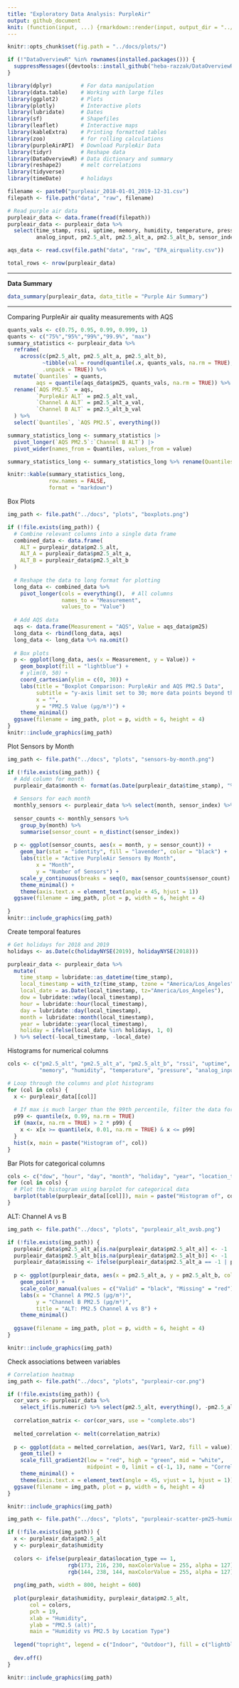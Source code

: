 ```yaml
---
title: "Exploratory Data Analysis: PurpleAir"
output: github_document
knit: (function(input, ...) {rmarkdown::render(input, output_dir = "../docs", )})
---
```


```r
knitr::opts_chunk$set(fig.path = "../docs/plots/")
```

```r
if (!"DataOverviewR" %in% rownames(installed.packages())) {
  suppressMessages({devtools::install_github("heba-razzak/DataOverviewR")})
}
```

```r
library(dplyr)         # For data manipulation
library(data.table)    # Working with large files
library(ggplot2)       # Plots
library(plotly)        # Interactive plots
library(lubridate)     # Dates
library(sf)            # Shapefiles
library(leaflet)       # Interactive maps
library(kableExtra)    # Printing formatted tables
library(zoo)           # for rolling calculations
library(purpleAirAPI)  # Download PurpleAir Data
library(tidyr)         # Reshape data
library(DataOverviewR) # Data dictionary and summary
library(reshape2)      # melt correlations
library(tidyverse)
library(timeDate)      # holidays
```

```r
filename <- paste0("purpleair_2018-01-01_2019-12-31.csv")
filepath <- file.path("data", "raw", filename)

# Read purple air data
purpleair_data <- data.frame(fread(filepath))
purpleair_data <- purpleair_data %>% 
  select(time_stamp, rssi, uptime, memory, humidity, temperature, pressure,
         analog_input, pm2.5_alt, pm2.5_alt_a, pm2.5_alt_b, sensor_index, location_type)

aqs_data <- read.csv(file.path("data", "raw", "EPA_airquality.csv"))

total_rows <- nrow(purpleair_data)
```

---

**Data Summary**

```r
data_summary(purpleair_data, data_title = "Purple Air Summary")
```

---

Comparing PurpleAir air quality measurements with AQS

```r
quants_vals <- c(0.75, 0.95, 0.99, 0.999, 1)
quants <- c("75%","95%","99%","99.9%", "max")
summary_statistics <- purpleair_data %>%
  reframe(
    across(c(pm2.5_alt, pm2.5_alt_a, pm2.5_alt_b),
           ~tibble(val = round(quantile(.x, quants_vals, na.rm = TRUE),0)),
           .unpack = TRUE)) %>%
  mutate(`Quantiles` = quants,
         aqs = quantile(aqs_data$pm25, quants_vals, na.rm = TRUE)) %>%
  rename(`AQS PM2.5` = aqs,
         `PurpleAir ALT` = pm2.5_alt_val,
         `Channel A ALT` = pm2.5_alt_a_val,
         `Channel B ALT` = pm2.5_alt_b_val
  ) %>%
  select(`Quantiles`, `AQS PM2.5`, everything())

summary_statistics_long <- summary_statistics |> 
  pivot_longer(`AQS PM2.5`:`Channel B ALT`) |> 
  pivot_wider(names_from = Quantiles, values_from = value)

summary_statistics_long <- summary_statistics_long %>% rename(Quantiles = name)

knitr::kable(summary_statistics_long,
             row.names = FALSE,
             format = "markdown")
```

Box Plots

```r
img_path <- file.path("../docs", "plots", "boxplots.png")

if (!file.exists(img_path)) {
  # Combine relevant columns into a single data frame
  combined_data <- data.frame(
    ALT = purpleair_data$pm2.5_alt,
    ALT_A = purpleair_data$pm2.5_alt_a,
    ALT_B = purpleair_data$pm2.5_alt_b
  )
  
  # Reshape the data to long format for plotting
  long_data <- combined_data %>%
    pivot_longer(cols = everything(),  # All columns
                 names_to = "Measurement", 
                 values_to = "Value")
  
  # Add AQS data
  aqs <- data.frame(Measurement = "AQS", Value = aqs_data$pm25)
  long_data <- rbind(long_data, aqs)
  long_data <- long_data %>% na.omit()
  
  # Box plots
  p <- ggplot(long_data, aes(x = Measurement, y = Value)) +
    geom_boxplot(fill = "lightblue") +
    # ylim(0, 50) +
    coord_cartesian(ylim = c(0, 30)) +
    labs(title = "Boxplot Comparison: PurpleAir and AQS PM2.5 Data",
         subtitle = "y-axis limit set to 30; more data points beyond the limit",
         x = "",
         y = "PM2.5 Value (µg/m³)") +
    theme_minimal()
  ggsave(filename = img_path, plot = p, width = 6, height = 4)
}
knitr::include_graphics(img_path)
```

Plot Sensors by Month

```r
img_path <- file.path("../docs", "plots", "sensors-by-month.png")

if (!file.exists(img_path)) {
  # Add column for month
  purpleair_data$month <- format(as.Date(purpleair_data$time_stamp), "%Y-%m")
  
  # Sensors for each month
  monthly_sensors <- purpleair_data %>% select(month, sensor_index) %>% distinct()
  
  sensor_counts <- monthly_sensors %>%
    group_by(month) %>%
    summarise(sensor_count = n_distinct(sensor_index))
  
  p <- ggplot(sensor_counts, aes(x = month, y = sensor_count)) +
    geom_bar(stat = "identity", fill = "lavender", color = "black") +
    labs(title = "Active PurpleAir Sensors By Month",
         x = "Month",
         y = "Number of Sensors") +
    scale_y_continuous(breaks = seq(0, max(sensor_counts$sensor_count) + 100, by = 100)) +
    theme_minimal() +
    theme(axis.text.x = element_text(angle = 45, hjust = 1))
  ggsave(filename = img_path, plot = p, width = 6, height = 4)
  
}
knitr::include_graphics(img_path)
```

Create temporal features

```r
# Get holidays for 2018 and 2019
holidays <- as.Date(c(holidayNYSE(2019), holidayNYSE(2018)))

purpleair_data <- purpleair_data %>%
  mutate(
    time_stamp = lubridate::as_datetime(time_stamp),
    local_timestamp = with_tz(time_stamp, tzone = "America/Los_Angeles"),
    local_date = as.Date(local_timestamp, tz="America/Los_Angeles"),
    dow = lubridate::wday(local_timestamp),
    hour = lubridate::hour(local_timestamp),
    day = lubridate::day(local_timestamp),
    month = lubridate::month(local_timestamp),
    year = lubridate::year(local_timestamp),
    holiday = ifelse(local_date %in% holidays, 1, 0)
  ) %>% select(-local_timestamp, -local_date)
```

Histograms for numerical columns

```r
cols <- c("pm2.5_alt", "pm2.5_alt_a", "pm2.5_alt_b", "rssi", "uptime", 
          "memory", "humidity", "temperature", "pressure", "analog_input")

# Loop through the columns and plot histograms
for (col in cols) {
  x <- purpleair_data[[col]]
  
  # If max is much larger than the 99th percentile, filter the data for plotting
  p99 <- quantile(x, 0.99, na.rm = TRUE)
  if (max(x, na.rm = TRUE) > 2 * p99) {
    x <- x[x >= quantile(x, 0.01, na.rm = TRUE) & x <= p99]
  }
  hist(x, main = paste("Histogram of", col))
}
```

Bar Plots for categorical columns

```r
cols <- c("dow", "hour", "day", "month", "holiday", "year", "location_type")
for (col in cols) {
  # Plot the histogram using barplot for categorical data
  barplot(table(purpleair_data[[col]]), main = paste("Histogram of", col), ylab = "Frequency")
}
```

ALT: Channel A vs B

```r
img_path <- file.path("../docs", "plots", "purpleair_alt_avsb.png")

if (!file.exists(img_path)) {
  purpleair_data$pm2.5_alt_a[is.na(purpleair_data$pm2.5_alt_a)] <- -1
  purpleair_data$pm2.5_alt_b[is.na(purpleair_data$pm2.5_alt_b)] <- -1
  purpleair_data$missing <- ifelse(purpleair_data$pm2.5_alt_a == -1 | purpleair_data$pm2.5_alt_b == -1, "Missing", "Valid")
  
  p <- ggplot(purpleair_data, aes(x = pm2.5_alt_a, y = pm2.5_alt_b, color = missing)) +
    geom_point() +
    scale_color_manual(values = c("Valid" = "black", "Missing" = "red"), name = NULL) +
    labs(x = "Channel A PM2.5 (µg/m³)",
         y = "Channel B PM2.5 (µg/m³)",
         title = "ALT: PM2.5 Channel A vs B") +
    theme_minimal()
  
  ggsave(filename = img_path, plot = p, width = 6, height = 4)
}

knitr::include_graphics(img_path)
```

Check associations between variables

```r
# Correlation heatmap
img_path <- file.path("../docs", "plots", "purpleair-cor.png")

if (!file.exists(img_path)) {
  cor_vars <- purpleair_data %>% 
    select_if(is.numeric) %>% select(pm2.5_alt, everything(), -pm2.5_alt_a, -pm2.5_alt_b)
  
  correlation_matrix <- cor(cor_vars, use = "complete.obs")
  
  melted_correlation <- melt(correlation_matrix)
  
  p <- ggplot(data = melted_correlation, aes(Var1, Var2, fill = value)) + 
    geom_tile() + 
    scale_fill_gradient2(low = "red", high = "green", mid = "white",
                         midpoint = 0, limit = c(-1, 1), name = "Correlation") +
    theme_minimal() +
    theme(axis.text.x = element_text(angle = 45, vjust = 1, hjust = 1))
  ggsave(filename = img_path, plot = p, width = 6, height = 4)
}

knitr::include_graphics(img_path)
```

```r
img_path <- file.path("../docs", "plots", "purpleair-scatter-pm25-humidity.png")

if (!file.exists(img_path)) {
  x <- purpleair_data$pm2.5_alt
  y <- purpleair_data$humidity
  
  colors <- ifelse(purpleair_data$location_type == 1, 
                   rgb(173, 216, 230, maxColorValue = 255, alpha = 127),
                   rgb(144, 238, 144, maxColorValue = 255, alpha = 127))
  
  png(img_path, width = 800, height = 600)
  
  plot(purpleair_data$humidity, purpleair_data$pm2.5_alt,
       col = colors,
       pch = 19,
       xlab = "Humidity",
       ylab = "PM2.5 (alt)", 
       main = "Humidity vs PM2.5 by Location Type")
  
  legend("topright", legend = c("Indoor", "Outdoor"), fill = c("lightblue", "lightgreen"))
  
  dev.off()
}

knitr::include_graphics(img_path)
```

```r

```


<!-- purpleair_data$outlier_flag <- ifelse(abs(pm2.5_alt_a - pm2.5_alt_b) / pm2.5_alt > threshold | is.na(pm2.5_alt_a) | is.na(pm2.5_alt_b), 1, 0) -->


<!-- ## Flag outliers with different thresholds of relative change between channel A and B -->
<!-- ### Relative Change -->
<!-- \[ -->
<!-- \text{Relative Change} = \frac{\lvert \text{Channel A}_{\text{PM2.5}} - \text{Channel B}_{\text{PM2.5}} \rvert}{\text{avg}(\text{Channel A}_{\text{PM2.5}}, \text{Channel B}_{\text{PM2.5}})} -->
<!-- \] -->

<!-- ### Minimum *Absolute Difference* between A and B must be greater than 2 -->
<!-- ```{r, flag-outliers-thres} -->
<!-- # flag outliers using different thresholds and compare -->
<!-- # Initialize an empty data frame to store results -->
<!-- outlier_summary <- data.frame( -->
<!--   threshold = numeric(0), -->
<!--   num_outliers = numeric(0), -->
<!--   percentage = numeric(0) -->
<!-- ) -->

<!-- # Set thresholds for PM2.5 relative change  -->
<!-- # Relative change - Arithmetic mean change	(https://en.wikipedia.org/wiki/Relative_change#Indicators_of_relative_change) -->
<!-- thresholds <- c(0.1, 0.15, 0.2, 0.25, 0.3, 0.4, 0.5, 0.6) -->
<!-- for (threshold in thresholds) { -->
<!--   outliers <- purpleair_data %>% -->
<!--     mutate(abs_diff = abs(pm2.5_atm_a - pm2.5_atm_b), -->
<!--            relativechange = round(abs_diff / pm2.5_atm, 2), -->
<!--            flag = ifelse(flag == "Normal" & relativechange > threshold & abs_diff > 2, -->
<!--                          "Outlier", flag)) -->

<!--   # Merge with original data and flag outliers -->
<!--   pa_outliers <- purpleair_data %>% select(-flag) %>% -->
<!--     left_join(outliers %>% select(time_stamp, sensor_index, flag, abs_diff, relativechange),  -->
<!--               by = c("time_stamp", "sensor_index")) %>% -->
<!--     select(time_stamp, pm2.5_atm_a, pm2.5_atm_b, abs_diff, relativechange, -->
<!--            flag, everything()) -->

<!--   num_outliers <- pa_outliers %>% filter(flag == "Outlier") %>% nrow() -->
<!--   percentage <- paste0(round(100 * num_outliers / total_rows, 2),"%") -->

<!--   # Add the results to the data frame -->
<!--   outlier_summary <- rbind(outlier_summary,  -->
<!--                            data.frame(threshold = threshold,  -->
<!--                                       num_outliers = format(num_outliers, big.mark = ","),  -->
<!--                                       percentage = percentage)) -->
<!-- } -->
<!-- ``` -->

<!-- ```{r, view-outlier-thres, echo = FALSE} -->
<!-- knitr::kable(outlier_summary, -->
<!--              row.names = FALSE, -->
<!--              format = "markdown", -->
<!--              col.names = c("Threshold", "Number of Outliers", "Percentage")) %>% -->
<!--   kable_styling() %>% -->
<!--   row_spec(1, bold = TRUE, background = "#FFFF99") -->
<!-- ``` -->


<!-- ## Plot different thresholds to compare -->
<!-- ```{r, plot-outliers-thres, echo=FALSE, out.width="49%", out.height="20%", fig.show='hold', fig.align='center'} -->
<!-- if (FALSE) { -->
<!--   for (threshold in thresholds) { -->
<!--     outliers <- purpleair_data %>% -->
<!--       mutate(abs_diff = abs(pm2.5_atm_a - pm2.5_atm_b), -->
<!--              relativechange = round(abs_diff / pm2.5_atm, 2), -->
<!--              flag = ifelse(flag == "Normal" & relativechange > threshold & abs_diff > 2, -->
<!--                            "Outlier", flag)) -->

<!--     # Merge with original data and flag outliers -->
<!--     pa_outliers <- purpleair_data %>% select(-flag) %>% -->
<!--       left_join(outliers %>% select(time_stamp, sensor_index, flag, abs_diff, relativechange),  -->
<!--                 by = c("time_stamp", "sensor_index")) %>% -->
<!--       select(time_stamp, pm2.5_atm_a, pm2.5_atm_b, abs_diff, relativechange, -->
<!--              flag, everything()) -->
<!--     p <- ggplot(pa_outliers, aes(x = pm2.5_atm_a, y = pm2.5_atm_b, color = flag)) + -->
<!--       geom_point() + -->
<!--       scale_color_manual(values = c("Normal" = "black", "Outlier" = "grey", -->
<!--                                     "Missing" = "red", "PM2.5 > 500" = "orange"), -->
<!--                          name = "") +  -->
<!--       labs(x = "Channel A PM2.5", -->
<!--            y = "Channel B PM2.5", -->
<!--            color = "Flag", -->
<!--            title = paste0("Threshold = ", threshold), -->
<!--            subtitle = paste0("PM2.5 Channel A vs B\n", -->
<!--                              "Axes limits set to 1000; more data points beyond the limit")) + -->
<!--       theme_minimal() + -->
<!--       xlim(-1, 1000) + -->
<!--       ylim(-1, 1000) -->
<!--     ggsave(filename = paste0(preprocessing_directory, "/plots/plot_threshold_", threshold, ".png"), -->
<!--            plot = p, width = 6, height = 4) -->
<!--   } -->
<!-- } -->

<!-- # compare plots of different thresholds -->
<!-- img_paths <- c() -->
<!-- for (threshold in c(0.1, 0.15, 0.2, 0.25, 0.3, 0.4, 0.5, 0.6)) { -->
<!--   img_path <- paste0(preprocessing_directory, "/plots/plot_threshold_", threshold, ".png") -->
<!--   img_paths <- c(img_paths, img_path) -->
<!-- } -->

<!-- knitr::include_graphics(img_paths) -->
<!-- ``` -->

<!-- ## Using threshold of 0.1 relative change between channel A and B -->
<!-- ## And maximum value of PM2.5 500 for channel A and B -->
<!-- ```{r, flag-outliers} -->
<!-- # flag outliers using selected threshold -->
<!-- threshold = 0.1 -->
<!-- outliers <- purpleair_data %>% -->
<!--   mutate(abs_diff = abs(pm2.5_atm_a - pm2.5_atm_b), -->
<!--          relativechange = round(abs_diff / pm2.5_atm, 2), -->
<!--          flag = ifelse(flag == "Normal" & relativechange > threshold & abs_diff > 2, -->
<!--                        "Outlier", flag)) -->
<!-- # Merge with flagged and original data -->
<!-- pa_outliers <- purpleair_data %>% select(-flag) %>% -->
<!--   left_join(outliers %>% select(time_stamp, sensor_index, flag, abs_diff, relativechange),  -->
<!--             by = c("time_stamp", "sensor_index")) %>% -->
<!--   select(time_stamp, pm2.5_atm_a, pm2.5_atm_b, abs_diff, relativechange, flag, everything()) -->

<!-- outliers %>% select(pm2.5_atm, pm2.5_atm_a, pm2.5_atm_b, abs_diff, relativechange) %>% filter(relativechange < threshold) %>% arrange(desc(abs_diff)) -->
<!-- ``` -->

<!-- ```{r, include = FALSE} -->
<!-- # # For checking specific examples -->
<!-- # options(digits=2) -->
<!-- #  -->
<!-- # x <- pa_outliers %>%  filter(!is.na(pm2.5_atm_a), !is.na(pm2.5_atm_b)) %>% -->
<!-- #     select(time_stamp, pm2.5_atm_a, pm2.5_atm_b, abs_diff, relativechange, outlier, everything()) -->
<!-- # x %>% filter(outlier==0) %>% slice_sample(n=10) %>% arrange(abs_diff) -->
<!-- # x %>% filter(outlier==1) %>% slice_sample(n=20) %>% arrange(abs_diff) -->
<!-- # x %>% sample_n(size=20, fac=pm2.5_atm) %>% arrange(outlier, abs_diff) -->
<!-- # x %>% sample_n(size=20, fac=relativechange) %>% arrange(outlier, abs_diff) -->
<!-- # x %>% filter(outlier==0, pm2.5_atm>100, abs_diff>10) %>% slice_sample(n=20) %>% arrange(abs_diff) -->
<!-- # x %>% filter(outlier==0, pm2.5_atm<150) %>% arrange(desc(abs_diff)) -->
<!-- ``` -->

<!-- ## Filter out high PM2.5 values (>500), missing channel data, and identified outliers -->

<!-- ```{r, remove-outliers} -->
<!-- # Remove outliers and keep relevant columns -->
<!-- pa_filtered <- pa_outliers %>%  -->
<!--   filter(flag == "Normal") %>% -->
<!--   select(time_stamp, sensor_index, pm2.5_atm, pm2.5_atm_a, pm2.5_atm_b, -->
<!--          rssi, uptime, memory, humidity, temperature, pressure, analog_input) -->
<!-- ``` -->

<!-- ## Remove sensors with < 24 data points -->
<!-- ```{r, low-data-sensors} -->
<!-- low_data_sensors <- pa_filtered %>%  -->
<!--   group_by(sensor_index) %>% summarize(n = n()) %>% arrange(n) %>% filter(n < 24) -->
<!-- pa_filtered <- pa_filtered %>%  -->
<!--   filter(!(sensor_index %in% low_data_sensors$sensor_index)) -->
<!-- ``` -->

<!-- ```{r, channel-a-b-plot, eval = TRUE, warning=FALSE} -->
<!-- if (FALSE) { -->
<!--   p <- ggplot(pa_filtered, aes(x = pm2.5_atm_a, y = pm2.5_atm_b)) + -->
<!--     geom_point() + -->
<!--     labs(x = "Channel A PM2.5", -->
<!--          y = "Channel B PM2.5", -->
<!--          title = "PM2.5 Channel A vs B") + -->
<!--     theme_minimal() -->

<!--   ggsave(filename = paste0(preprocessing_directory, "/plots/pa_filtered.png"), -->
<!--          plot = p, width = 6, height = 4) -->
<!-- } -->

<!-- img_path <- paste0(preprocessing_directory, "/plots/pa_filtered.png") -->
<!-- knitr::include_graphics(img_path) -->
<!-- ``` -->

<!-- ## Remove 24 hour periods of zeros or missing data -->

<!-- ```{r, rolling-zeros-missing} -->
<!-- start_time <- min(pa_filtered$time_stamp, na.rm = TRUE) -->
<!-- end_time <- max(pa_filtered$time_stamp, na.rm = TRUE) -->
<!-- all_timestamps <- seq(from = start_time, to = end_time, by = "hour") -->
<!-- all_sensor_indices <- unique(pa_filtered$sensor_index) -->
<!-- complete_timestamps <- expand.grid(sensor_index = all_sensor_indices, -->
<!--                                    time_stamp = all_timestamps) -->
<!-- pa_complete <- complete_timestamps %>% -->
<!--   left_join(pa_filtered, by = c("sensor_index", "time_stamp")) %>% -->
<!--   mutate(pm2.5_atm = ifelse(is.na(pm2.5_atm), -1, pm2.5_atm)) -->

<!-- pa_complete <- pa_complete %>% -->
<!--   group_by(sensor_index) %>% -->
<!--   mutate( -->
<!--     is_zero_or_missing = ifelse(pm2.5_atm == 0 | pm2.5_atm == -1, 1, 0), -->
<!--     is_normal = ifelse(pm2.5_atm != 0 & pm2.5_atm != -1, 1, 0), -->
<!--     rolling_zeros_missing = rollapply(is_zero_or_missing, width = 24, FUN = sum, -->
<!--                                       align = "right", fill = NA), -->
<!--     rolling_normals = rollapply(is_normal, width = 24, FUN = sum, align = "right", fill = NA) -->
<!--   ) %>% -->
<!--   ungroup() -->

<!-- # threshold 0.8 means >=20 hours missing from a 24 hour time period -->
<!-- pa_complete <- pa_complete %>% -->
<!--   mutate( -->
<!--     proportion_zeros_missing = rolling_zeros_missing / 24, -->
<!--     flag_high_proportion = ifelse(proportion_zeros_missing >= 0.8, 1, 0) -->
<!--   )  -->

<!-- pa_complete <- pa_complete %>% filter(flag_high_proportion != 1) %>% -->
<!--   select(-is_zero_or_missing, -is_normal, -rolling_zeros_missing, -->
<!--          -rolling_normals, -proportion_zeros_missing, -flag_high_proportion) -->
<!-- ``` -->

<!-- ## Plot sensors with >20% zeros  -->

<!-- ```{r, perc-zeros} -->
<!-- # Percentage of zero readings for each sensor -->
<!-- sensor_zero_readings <- pa_complete %>% -->
<!--   group_by(sensor_index) %>% -->
<!--   summarize(pct_zeros = round(100 * sum(pm2.5_atm == 0) / n(), 2), -->
<!--             pct_missing = round(100 * sum(pm2.5_atm == -1) / n(), 2)) %>% -->
<!--   filter(pct_zeros > 20) -->

<!-- # Loop through each sensor and create plots -->
<!-- for (i in 1:nrow(sensor_zero_readings)) { -->
<!--   s <- sensor_zero_readings$sensor_index[[i]] -->
<!--   data_sensor <- pa_complete %>% filter(sensor_index == s) -->
<!--   n <- nrow(data_sensor) -->
<!--   pz <- round(sensor_zero_readings$pct_zeros[i], 0) -->
<!--   pm <- round(sensor_zero_readings$pct_missing[i], 0) -->

<!--   # Create a data frame with segment information -->
<!--   shifted_readings <- data.frame( -->
<!--     time_stamp = head(data_sensor$time_stamp, -1),  -->
<!--     time_stamp_shifted = tail(data_sensor$time_stamp, -1),  -->
<!--     pm2.5_atm = head(data_sensor$pm2.5_atm, -1),  -->
<!--     pm2.5_atm_shifted = tail(data_sensor$pm2.5_atm, -1) -->
<!--   ) -->

<!--   # Assign colors based on whether the pm2.5_atm value is zero or not -->
<!--   shifted_readings <- shifted_readings %>%  -->
<!--     mutate(flag = ifelse(pm2.5_atm == 0, "Zero", ifelse(pm2.5_atm == -1, "Missing", "Normal"))) -->

<!--   # Plot the segments -->
<!--   p <- ggplot(data=shifted_readings, aes(x=time_stamp, xend = time_stamp_shifted, -->
<!--                                          y=pm2.5_atm, yend = pm2.5_atm_shifted,  -->
<!--                                          color=flag)) + -->
<!--     geom_segment() + -->
<!--     scale_color_manual(values = c("Normal" = "black", "Missing" = "yellow", -->
<!--                                   "Zero" = "red"), -->
<!--                        name = "") +  -->
<!--     labs(x = "Time", y = "PM2.5",  -->
<!--          title = paste0("Sensor ", s, "\n", -->
<!--                         pz, "% zeros", "\n",  -->
<!--                         pm, "% missing", -->
<!--                         "\nNumber of readings: ", n)) + -->
<!--     theme_minimal() -->

<!--   ggsave(filename = file.path(preprocessing_directory, "plots", paste0( -->
<!--     "pct", pz, "_sensor", s, ".png")), -->
<!--     plot = p, width = 8, height = 6) -->
<!-- } -->
<!-- ``` -->

<!-- ## View plots of sensors with >20% zeros -->

<!-- ```{r, zero-plots, echo=FALSE, out.width="49%", out.height="20%", fig.show='hold', fig.align='center'} -->
<!-- # compare plots of different thresholds -->
<!-- img_paths <- c() -->
<!-- for (i in 1:nrow(sensor_zero_readings)) { -->
<!--   s <- sensor_zero_readings$sensor_index[[i]] -->
<!--   pz <- round(sensor_zero_readings$pct_zeros[i], 0) -->
<!--   img_path <- file.path(preprocessing_directory, "plots", -->
<!--                         paste0("pct", pz, "_sensor", s, ".png")) -->
<!--   img_paths <- c(img_paths, img_path) -->
<!-- } -->
<!-- knitr::include_graphics(img_paths) -->
<!-- ``` -->

<!-- ## Remove sensor 20349 based on plots -->
<!-- ```{r, remove-sensor} -->
<!-- pa_complete <- pa_complete %>% -->
<!--   filter(sensor_index != 20349) %>% filter(pm2.5_atm != -1) -->
<!-- ``` -->

<!-- ## Save Filtered Data to CSV -->

<!-- ```{r, save-filtered-data, eval = TRUE} -->
<!-- # Save filtered data -->
<!-- write.csv(pa_complete, file = file.path(preprocessing_directory, "purpleair_filtered_2018-2019.csv"), row.names = FALSE) -->
<!-- ``` -->
